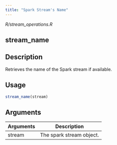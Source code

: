 ```yaml
---
title: "Spark Stream's Name"
---
```


*R/stream_operations.R*

## stream_name

## Description
Retrieves the name of the Spark stream if available. 


## Usage
```r
stream_name(stream) 
```

## Arguments
|Arguments|Description|
|---|---|
| stream | The spark stream object. |







